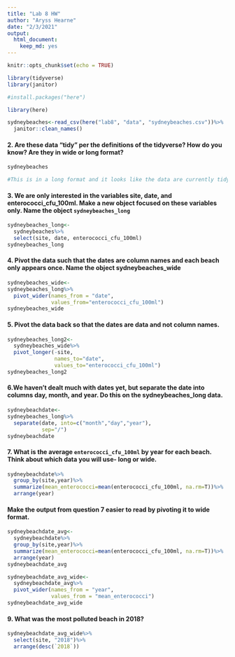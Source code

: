 ```yaml
---
title: "Lab 8 HW"
author: "Aryss Hearne"
date: "2/3/2021"
output: 
  html_document: 
    keep_md: yes
---
```


```r
knitr::opts_chunk$set(echo = TRUE)
```

```r
library(tidyverse)
library(janitor)
```
```r
#install.packages("here")
```
```r
library(here)
```
```r
sydneybeaches<-read_csv(here("lab8", "data", "sydneybeaches.csv"))%>%
  janitor::clean_names()
```

#### 2. Are these data “tidy” per the definitions of the tidyverse? How do you know? Are they in wide or long format?

```r
sydneybeaches
```

```r
#This is in a long format and it looks like the data are currently tidy (except maybe the date as it's a concatonated form of month-day-year. 
``` 


#### 3. We are only interested in the variables site, date, and enterococci_cfu_100ml. Make a new object focused on these variables only. Name the object `sydneybeaches_long`

```r
sydneybeaches_long<-
  sydneybeaches%>%
  select(site, date, enterococci_cfu_100ml)
sydneybeaches_long
```

#### 4. Pivot the data such that the dates are column names and each beach only appears once. Name the object sydneybeaches_wide

```r
sydneybeaches_wide<-
sydneybeaches_long%>%
  pivot_wider(names_from = "date",
              values_from="enterococci_cfu_100ml")
sydneybeaches_wide  
```

#### 5. Pivot the data back so that the dates are data and not column names.

```r
sydneybeaches_long2<-
  sydneybeaches_wide%>%
  pivot_longer(-site,
               names_to="date",
               values_to="enterococci_cfu_100ml")
sydneybeaches_long2
```

#### 6.We haven’t dealt much with dates yet, but separate the date into columns day, month, and year. Do this on the sydneybeaches_long data.

```r
sydneybeachdate<-
sydneybeaches_long%>%
  separate(date, into=c("month","day","year"),
           sep="/")
sydneybeachdate
```

#### 7. What is the average `enterococci_cfu_100ml` by year for each beach. Think about which data you will use- long or wide.

```r
sydneybeachdate%>%
  group_by(site,year)%>%
  summarize(mean_enterococci=mean(enterococci_cfu_100ml, na.rm=T))%>%
  arrange(year)
```


#### Make the output from question 7 easier to read by pivoting it to wide format.

```r
sydneybeachdate_avg<-
  sydneybeachdate%>%
  group_by(site,year)%>%
  summarize(mean_enterococci=mean(enterococci_cfu_100ml, na.rm=T))%>%
  arrange(year)
sydneybeachdate_avg
```

```r
sydneybeachdate_avg_wide<-
  sydneybeachdate_avg%>%
  pivot_wider(names_from = "year",
              values_from = "mean_enterococci")
sydneybeachdate_avg_wide
```

#### 9. What was the most polluted beach in 2018?
 
```r
sydneybeachdate_avg_wide%>%
  select(site, "2018")%>%
  arrange(desc(`2018`))
```
 
 